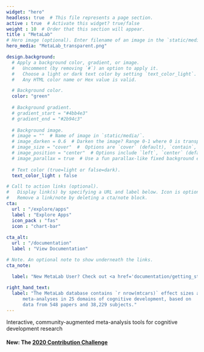 ```yaml
---
widget: "hero"
headless: true  # This file represents a page section.
active : true  # Activate this widget? true/false
weight : 10  # Order that this section will appear.
title : "MetaLab"
# Hero image (optional). Enter filename of an image in the `static/media/` folder.
hero_media: "MetaLab_transparent.png"

design.background:
  # Apply a background color, gradient, or image.
  #   Uncomment (by removing `#`) an option to apply it.
  #   Choose a light or dark text color by setting `text_color_light`.
  #   Any HTML color name or Hex value is valid.

  # Background color.
  color: "green"
  
  # Background gradient.
  # gradient_start = "#4bb4e3"
  # gradient_end = "#2b94c3"
  
  # Background image.
  # image = ""  # Name of image in `static/media/`.
  # image_darken = 0.6  # Darken the image? Range 0-1 where 0 is transparent and 1 is opaque.
  # image_size = "cover"  #  Options are `cover` (default), `contain`, or `actual` size.
  # image_position = "center"  # Options include `left`, `center` (default), or `right`.
  # image_parallax = true  # Use a fun parallax-like fixed background effect? true/false
  
  # Text color (true=light or false=dark).
  text_color_light : false

# Call to action links (optional).
#   Display link(s) by specifying a URL and label below. Icon is optional for `[cta]`.
#   Remove a link/note by deleting a cta/note block.
cta:
  url : "/explore/apps"
  label : "Explore Apps"
  icon_pack : "fas"
  icon : "chart-bar"
  
cta_alt:
  url : "/documentation"
  label : "View Documentation"

# Note. An optional note to show underneath the links.
cta_note:

  label: "New MetaLab User? Check out <a href='documentation/getting_started'>Getting Started</a> first!"
  
right_hand_text:
  label: "The MetaLab database contains `r nrow(mtcars)` effect sizes across
      meta-analyses in 25 domains of cognitive development, based on
      data from 548 papers and 38,229 subjects."
---
```


Interactive,  community-augmented meta-analysis tools for cognitive development research

#### New: The [2020 Contribution Challenge](/blah)
